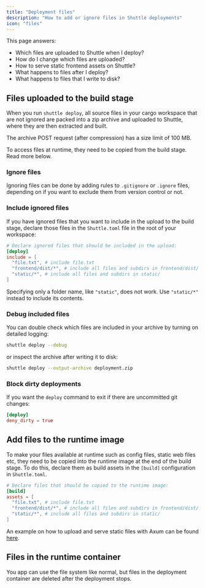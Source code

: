 ```yaml
---
title: "Deployment files"
description: "How to add or ignore files in Shuttle deployments"
icon: "files"
---
```


This page answers:

- Which files are uploaded to Shuttle when I deploy?
- How do I change which files are uploaded?
- How to serve static frontend assets on Shuttle?
- What happens to files after I deploy?
- What happens to files that I write to disk?

## Files uploaded to the build stage

When you run `shuttle deploy`, all source files in your cargo workspace that are not ignored are packed into a zip archive and uploaded to Shuttle, where they are then extracted and built.

<Info>The archive POST request (after compression) has a size limit of 100 MB.</Info>

<Warning>To access files at runtime, they need to be copied from the build stage. Read more below.</Warning>

### Ignore files

Ignoring files can be done by adding rules to `.gitignore` or `.ignore` files, depending on if you want to exclude them from version control or not.

### Include ignored files

If you have ignored files that you want to include in the upload to the build stage, declare those files in the `Shuttle.toml` file in the root of your workspace:

```toml Shuttle.toml
# Declare ignored files that should be included in the upload:
[deploy]
include = [
  "file.txt", # include file.txt
  "frontend/dist/*", # include all files and subdirs in frontend/dist/
  "static/*", # include all files and subdirs in static/
]
```

<Note>Specifying only a folder name, like `"static"`, does not work. Use `"static/*"` instead to include its contents.</Note>

### Debug included files

You can double check which files are included in your archive by turning on detailed logging:

```bash
shuttle deploy --debug
```

or inspect the archive after writing it to disk:

```bash
shuttle deploy --output-archive deployment.zip
```

### Block dirty deployments

If you want the `deploy` command to exit if there are uncommitted git changes:

```toml Shuttle.toml
[deploy]
deny_dirty = true
```

## Add files to the runtime image

To make your files available at runtime such as config files, static web files etc, they need to be copied into the runtime image at the end of the build stage.
To do this, declare them as build assets in the `[build]` configuration in `Shuttle.toml`.

```toml Shuttle.toml
# Declare files that should be copied to the runtime image:
[build]
assets = [
  "file.txt", # include file.txt
  "frontend/dist/*", # include all files and subdirs in frontend/dist/
  "static/*", # include all files and subdirs in static/
]
```

An example on how to upload and serve static files with Axum can be found [here](https://github.com/shuttle-hq/shuttle-examples/tree/main/axum/static-files).

## Files in the runtime container

You app can use the file system like normal, but files in the deployment container are deleted after the deployment stops.
